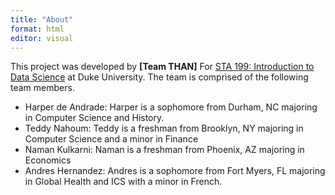 ```yaml
---
title: "About"
format: html
editor: visual
---
```


This project was developed by **\[Team THAN\]** For [STA 199: Introduction to Data Science](https://sta199-s23-2.github.io/) at Duke University. The team is comprised of the following team members.

-   Harper de Andrade: Harper is a sophomore from Durham, NC majoring in Computer Science and History.
-   Teddy Nahoum: Teddy is a freshman from Brooklyn, NY majoring in Computer Science and a minor in Finance
-   Naman Kulkarni: Naman is a freshman from Phoenix, AZ majoring in Economics
-   Andres Hernandez: Andres is a sophomore from Fort Myers, FL majoring in Global Health and ICS with a minor in French.
